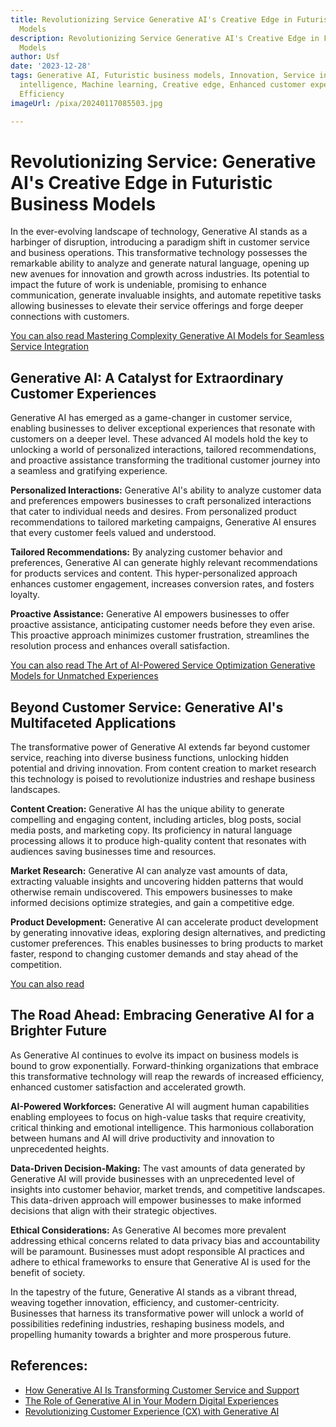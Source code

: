 ```yaml
---
title: Revolutionizing Service Generative AI's Creative Edge in Futuristic Business
  Models
description: Revolutionizing Service Generative AI's Creative Edge in Futuristic Business
  Models
author: Usf
date: '2023-12-28'
tags: Generative AI, Futuristic business models, Innovation, Service industry, Artificial
  intelligence, Machine learning, Creative edge, Enhanced customer experience, Automation,
  Efficiency
imageUrl: /pixa/20240117085503.jpg

---
```

# Revolutionizing Service: Generative AI's Creative Edge in Futuristic  Business Models

In the ever-evolving landscape of technology, Generative AI stands  as  a  harbinger of disruption, introducing a paradigm shift in customer service and business  operations. This transformative technology possesses the remarkable ability to analyze and generate natural  language, opening up new avenues for innovation and growth across industries. Its potential to impact the future of work is undeniable, promising to enhance communication, generate invaluable insights, and automate repetitive tasks  allowing  businesses to elevate their service offerings and  forge deeper connections with customers.

[You can also  read  Mastering Complexity Generative AI Models for Seamless Service Integration](Mastering%20Complexity%20Generative%20AI%20Models%20for%20Seamless%20Service%20Integration)


## Generative AI: A Catalyst for Extraordinary Customer Experiences

Generative AI has emerged  as a  game-changer in customer service, enabling businesses to deliver exceptional experiences that resonate with customers on a deeper level. These advanced AI models hold the key to  unlocking a  world of  personalized interactions, tailored recommendations,  and proactive assistance transforming the traditional  customer journey into a seamless and gratifying experience.

**Personalized Interactions:** Generative AI's ability to analyze customer data and preferences empowers businesses  to craft personalized interactions that cater to individual needs and desires. From personalized product recommendations to tailored marketing campaigns, Generative AI ensures that every customer feels valued and understood.

**Tailored Recommendations:** By analyzing customer behavior and  preferences, Generative  AI can generate highly  relevant recommendations for  products services  and content. This hyper-personalized approach enhances  customer engagement, increases conversion rates, and fosters loyalty.

**Proactive Assistance:** Generative AI empowers businesses to offer proactive  assistance, anticipating  customer needs before  they even arise. This proactive approach minimizes customer frustration, streamlines the resolution process and enhances overall  satisfaction.

[You can also read The Art of AI-Powered Service Optimization Generative  Models  for Unmatched Experiences](The%20Art%20of%20AI-Powered%20Service%20Optimization%20Generative%20Models%20for%20Unmatched%20Experiences)


## Beyond  Customer Service: Generative AI's Multifaceted Applications

The transformative power of Generative AI extends  far beyond customer service, reaching  into diverse business functions, unlocking hidden potential and driving innovation. From content creation to market research this technology is poised to revolutionize industries and reshape business landscapes.

**Content Creation:** Generative AI has the unique ability to generate compelling  and engaging content, including  articles, blog posts, social media posts, and  marketing copy. Its proficiency in natural language processing  allows it to produce high-quality content that  resonates with audiences saving businesses time and resources.

**Market Research:** Generative AI can  analyze vast amounts of data, extracting valuable insights  and uncovering hidden patterns that would otherwise remain undiscovered. This  empowers businesses to make informed decisions optimize strategies, and gain a competitive edge.

**Product Development:** Generative AI can accelerate product development by generating innovative ideas,  exploring design alternatives, and predicting customer preferences. This enables businesses to bring products to market faster, respond to changing customer demands and stay ahead of  the competition.

[You can also read ]()


## The Road  Ahead: Embracing Generative AI for a Brighter Future

As Generative AI continues to evolve its impact on business models is bound to  grow exponentially. Forward-thinking organizations that embrace this transformative  technology will reap the rewards of increased efficiency,  enhanced customer satisfaction  and accelerated growth.

**AI-Powered  Workforces:** Generative  AI will augment human capabilities enabling employees to focus  on high-value  tasks that require creativity, critical thinking and emotional intelligence. This harmonious collaboration  between humans and AI will  drive productivity and innovation to unprecedented heights.

**Data-Driven Decision-Making:** The vast  amounts of data generated by Generative AI will provide businesses with an unprecedented level of insights into customer behavior, market trends, and competitive landscapes.  This data-driven approach will empower businesses to make informed decisions that align with  their strategic objectives.

**Ethical Considerations:** As Generative AI becomes more prevalent addressing ethical concerns related to data privacy bias and accountability will be paramount. Businesses must adopt  responsible AI practices and adhere to ethical frameworks to ensure  that Generative AI is used for the benefit of society.

In the tapestry of the future,  Generative AI stands as a vibrant thread, weaving together innovation, efficiency, and customer-centricity. Businesses that harness its transformative power will  unlock a  world of possibilities redefining  industries,  reshaping business models, and propelling humanity towards a brighter and more prosperous future.

## References:
- [How Generative AI Is Transforming Customer Service and Support](https://www.linkedin.com/pulse/how-generative-ai-transforming-customer-service-support-omid-razavi)
- [The Role of Generative AI in Your Modern Digital Experiences](https://www.progress.com/blogs/role-generative-ai-modern-digital-experiences-five-technical-considerations-cant-ignore)
- [Revolutionizing Customer Experience (CX) with Generative AI](https://www.linkedin.com/pulse/revolutionizing-customer-experience-cx-generative-ai-scaling-ahmed-)
